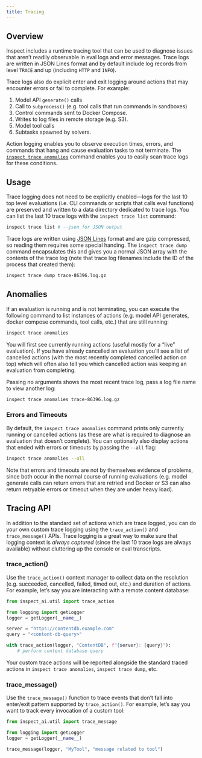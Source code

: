 ```yaml
---
title: Tracing
---
```


## Overview

Inspect includes a runtime tracing tool that can be used to diagnose issues that aren't readily observable in eval logs and error messages. Trace logs are written in JSON Lines format and by default include log records from level `TRACE` and up (including `HTTP` and `INFO`).

Trace logs also do explicit enter and exit logging around actions that may encounter errors or fail to complete. For example:

1.  Model API `generate()` calls
2.  Call to `subprocess()` (e.g. tool calls that run commands in sandboxes)
3.  Control commands sent to Docker Compose.
4.  Writes to log files in remote storage (e.g. S3).
5.  Model tool calls
6.  Subtasks spawned by solvers.

Action logging enables you to observe execution times, errors, and commands that hang and cause evaluation tasks to not terminate. The [`inspect trace anomalies`](#anomalies) command enables you to easily scan trace logs for these conditions.

## Usage

Trace logging does not need to be explicitly enabled—logs for the last 10 top level evaluations (i.e. CLI commands or scripts that calls eval functions) are preserved and written to a data directory dedicated to trace logs. You can list the last 10 trace logs with the `inspect trace list` command:

``` bash
inspect trace list # --json for JSON output
```

Trace logs are written using [JSON Lines](https://jsonlines.org/) format and are gzip compressed, so reading them requires some special handing. The `inspect trace dump` command encapsulates this and gives you a normal JSON array with the contents of the trace log (note that trace log filenames include the ID of the process that created them):

``` bash
inspect trace dump trace-86396.log.gz
```

## Anomalies {#anomalies}

If an evaluation is running and is not terminating, you can execute the following command to list instances of actions (e.g. model API generates, docker compose commands, tool calls, etc.) that are still running:

``` bash
inspect trace anomalies
```

You will first see currently running actions (useful mostly for a "live" evaluation). If you have already cancelled an evaluation you'll see a list of cancelled actions (with the most recently completed cancelled action on top) which will often also tell you which cancelled action was keeping an evaluation from completing.

Passing no arguments shows the most recent trace log, pass a log file name to view another log:

``` bash
inspect trace anomalies trace-86396.log.gz
```

### Errors and Timeouts

By default, the `inspect trace anomalies` command prints only currently running or cancelled actions (as these are what is required to diagnose an evaluation that doesn't complete). You can optionally also display actions that ended with errors or timeouts by passing the `--all` flag:

``` bash
inspect trace anomalies --all
```

Note that errors and timeouts are not by themselves evidence of problems, since both occur in the normal course of running evaluations (e.g. model generate calls can return errors that are retried and Docker or S3 can also return retryable errors or timeout when they are under heavy load).

## Tracing API {#tracing-api}

In addition to the standard set of actions which are trace logged, you can do your own custom trace logging using the `trace_action()` and `trace_message()` APIs. Trace logging is a great way to make sure that logging context is *always captured* (since the last 10 trace logs are always available) without cluttering up the console or eval transcripts.

### trace_action()

Use the `trace_action()` context manager to collect data on the resolution (e.g. succeeded, cancelled, failed, timed out, etc.) and duration of actions. For example, let's say you are interacting with a remote content database:

``` python
from inspect_ai.util import trace_action

from logging import getLogger
logger = getLogger(__name__)

server = "https://contentdb.example.com"
query = "<content-db-query>"

with trace_action(logger, "ContentDB", f"{server}: {query}"):
    # perform content database query
```

Your custom trace actions will be reported alongside the standard traced actions in `inspect trace anomalies`, `inspect trace dump`, etc.

### trace_message()

Use the `trace_message()` function to trace events that don't fall into enter/exit pattern supported by `trace_action()`. For example, let's say you want to track every invocation of a custom tool:

``` python
from inspect_ai.util import trace_message

from logging import getLogger
logger = getLogger(__name__)

trace_message(logger, "MyTool", "message related to tool")
```